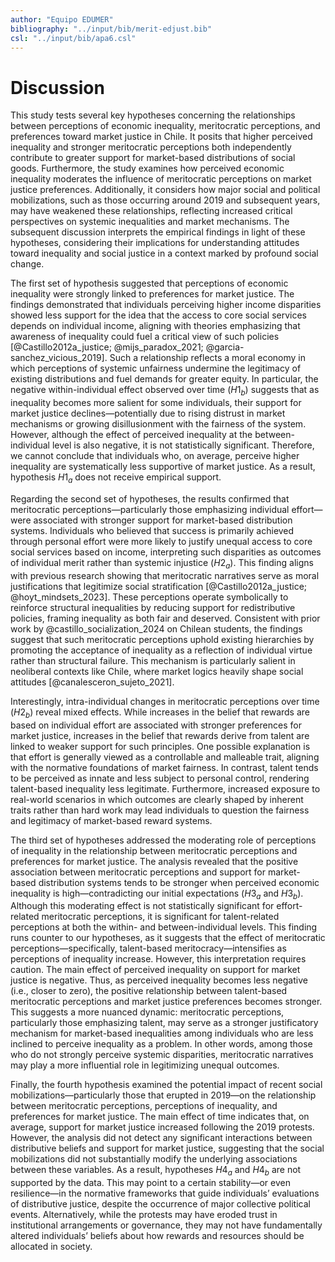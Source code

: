 ```yaml
---
author: "Equipo EDUMER"
bibliography: "../input/bib/merit-edjust.bib"
csl: "../input/bib/apa6.csl"
---
```



# Discussion

This study tests several key hypotheses concerning the relationships between perceptions of economic inequality, meritocratic perceptions, and preferences toward market justice in Chile. It posits that higher perceived inequality and stronger meritocratic perceptions both independently contribute to greater support for market-based distributions of social goods. Furthermore, the study examines how perceived economic inequality moderates the influence of meritocratic perceptions on market justice preferences. Additionally, it considers how major social and political mobilizations, such as those occurring around 2019 and subsequent years, may have weakened these relationships, reflecting increased critical perspectives on systemic inequalities and market mechanisms. The subsequent discussion interprets the empirical findings in light of these hypotheses, considering their implications for understanding attitudes toward inequality and social justice in a context marked by profound social change.

The first set of hypothesis suggested that perceptions of economic inequality were strongly linked to preferences for market justice. The findings demonstrated that individuals perceiving higher income disparities showed less support for the idea that the access to core social services depends on individual income, aligning with theories emphasizing that awareness of inequality could fuel a critical view of such policies [@Castillo2012a_justice; @mijs_paradox_2021; @garcia-sanchez_vicious_2019].  Such a relationship reflects a moral economy in which perceptions of systemic unfairness undermine the legitimacy of existing distributions and fuel demands for greater equity. In particular, the negative within-individual effect observed over time ($H1_{b}$) suggests that as inequality becomes more salient for some individuals, their support for market justice declines—potentially due to rising distrust in market mechanisms or growing disillusionment with the fairness of the system. However, although the effect of perceived inequality at the between-individual level is also negative, it is not statistically significant. Therefore, we cannot conclude that individuals who, on average, perceive higher inequality are systematically less supportive of market justice. As a result, hypothesis $H1_{a}$ does not receive empirical support.

Regarding the second set of hypotheses, the results confirmed that meritocratic perceptions—particularly those emphasizing individual effort—were associated with stronger support for market-based distribution systems. Individuals who believed that success is primarily achieved through personal effort were more likely to justify unequal access to core social services based on income, interpreting such disparities as outcomes of individual merit rather than systemic injustice ($H2_{a}$). This finding aligns with previous research showing that meritocratic narratives serve as moral justifications that legitimize social stratification [@Castillo2012a_justice; @hoyt_mindsets_2023]. These perceptions operate symbolically to reinforce structural inequalities by reducing support for redistributive policies, framing inequality as both fair and deserved. Consistent with prior work by @castillo_socialization_2024 on Chilean students, the findings suggest that such meritocratic perceptions uphold existing hierarchies by promoting the acceptance of inequality as a reflection of individual virtue rather than structural failure. This mechanism is particularly salient in neoliberal contexts like Chile, where market logics heavily shape social attitudes [@canalesceron_sujeto_2021].

Interestingly, intra-individual changes in meritocratic perceptions over time ($H2_{b}$) reveal mixed effects. While increases in the belief that rewards are based on individual effort are associated with stronger preferences for market justice, increases in the belief that rewards derive from talent are linked to weaker support for such principles. One possible explanation is that effort is generally viewed as a controllable and malleable trait, aligning with the normative foundations of market fairness. In contrast, talent tends to be perceived as innate and less subject to personal control, rendering talent-based inequality less legitimate. Furthermore, increased exposure to real-world scenarios in which outcomes are clearly shaped by inherent traits rather than hard work may lead individuals to question the fairness and legitimacy of market-based reward systems.

The third set of hypotheses addressed the moderating role of perceptions of inequality in the relationship between meritocratic perceptions and preferences for market justice. The analysis revealed that the positive association between meritocratic perceptions and support for market-based distribution systems tends to be stronger when perceived economic inequality is high—contradicting our initial expectations ($H3_{a}$ and $H3_{b}$). Although this moderating effect is not statistically significant for effort-related meritocratic perceptions, it is significant for talent-related perceptions at both the within- and between-individual levels. This finding runs counter to our hypotheses, as it suggests that the effect of meritocratic perceptions—specifically, talent-based meritocracy—intensifies as perceptions of inequality increase. However, this interpretation requires caution. The main effect of perceived inequality on support for market justice is negative. Thus, as perceived inequality becomes less negative (i.e., closer to zero), the positive relationship between talent-based meritocratic perceptions and market justice preferences becomes stronger. This suggests a more nuanced dynamic: meritocratic perceptions, particularly those emphasizing talent, may serve as a stronger justificatory mechanism for market-based inequalities among individuals who are less inclined to perceive inequality as a problem. In other words, among those who do not strongly perceive systemic disparities, meritocratic narratives may play a more influential role in legitimizing unequal outcomes.

Finally, the fourth hypothesis examined the potential impact of recent social mobilizations—particularly those that erupted in 2019—on the relationship between meritocratic perceptions, perceptions of inequality, and preferences for market justice. The main effect of time indicates that, on average, support for market justice increased following the 2019 protests. However, the analysis did not detect any significant interactions between distributive beliefs and support for market justice, suggesting that the social mobilizations did not substantially modify the underlying associations between these variables. As a result, hypotheses $H4_{a}$ and $H4_{b}$ are not supported by the data. This may point to a certain stability—or even resilience—in the normative frameworks that guide individuals’ evaluations of distributive justice, despite the occurrence of major collective political events. Alternatively, while the protests may have eroded trust in institutional arrangements or governance, they may not have fundamentally altered individuals’ beliefs about how rewards and resources should be allocated in society.

